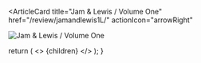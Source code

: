 <ArticleCard
  title="Jam & Lewis / Volume One"
  href="/review/jamandlewis1L/"
  actionIcon="arrowRight"
>

![Jam & Lewis / Volume One](../../images/cd/jamandlewis1L.jpg)

</ArticleCard>

  return (
    <>
      {children}
    </>
  );
}